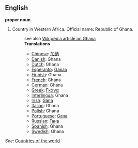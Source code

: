 ==English==

'''proper noun'''

# Country in Western Africa. Official name: Republic of Ghana.
#:see also [[en:Ghana|Wikipedia article on Ghana]]
#:'''Translations'''
#:*[[Chinese]]: [[加纳]]
#:*[[Danish]]: Ghana
#:*[[Dutch]]: Ghana
#:*[[Esperanto]]: [[Ganao]]
#:*[[Finnish]]: Ghana
#:*[[French]]: Ghana
#:*[[German]]: Ghana
#:*[[Greek]]: [[Γκάνα]]
#:*[[Interlingua]]: Ghana
#:*[[Irish]]: [[Gána]]
#:*[[Italian]]: Ghana
#:*[[Polish]]: Ghana
#:*[[Portuguese]]: [[Gana]]
#:*[[Russian]]: [[Гана]]
#:*[[Spanish]]: Ghana
#:*[[Swedish]]: Ghana

''See'': [[Countries of the world]]